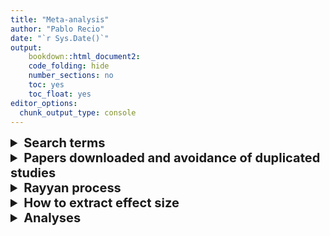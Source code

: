 ```yaml
---
title: "Meta-analysis"
author: "Pablo Recio"
date: "`r Sys.Date()`"
output: 
    bookdown::html_document2: 
    code_folding: hide
    number_sections: no
    toc: yes
    toc_float: yes
editor_options: 
  chunk_output_type: console
---
```


<details>
  <summary style=font-size:20px>**Search terms**</summary>  

* Searchs made during 2022 in *Web of Science* and *Scopus*  
* Initial terms obtained from Eyck et al. 2019 (*Biol. Rev*), and Lambert & Guillete 2021 (*Biol. Rev*):  
  + developmental, early-life, pre-natal/hatch  
  + stress, maternal separation, handling, restrain, restriction, dessication, predator, hast hardening, nutrition, exposure, CORT, Glucocorticoids, Corticosterone  
  + cognition, learning, memory  

<font size=4.5>Code for *Web of Science*: </font>  

<details>
  <summary style=font-size:15px>*Trial 1*</summary>  
  
  - CODE: (development* OR early-life OR early life OR pre-natal* OR pre natal* pre-hatch* OR pre hatch* ) AND (stress* OR maternal separation OR handl* OR restr* OR dessicat* OR predat* OR nutrit* OR  expos* OR Glucocorticoid* OR Cort* ) AND (cognit* OR learn* OR memory) NOT (human* OR child* OR infant*)  
 - RESULTS: **55.602** papers  
</details>  

<details>
  <summary style=font-size:15px>*Trial 2*</summary>  
  
  - CODE: (eggs OR mother OR maternal OR early-life OR early life OR pre-natal* OR pre natal* OR pre-hatch* OR pre hatch* ) AND (stress* OR Glucocorticoid* OR Cort* ) AND (cognit* OR learn* OR memory) NOT (human* OR child* OR infant* OR therapy OR trauma* OR emotion* OR clinic* OR plant*)   
 - RESULTS: **3.214** papers  
</details>  

<font size=4.5>Code for *Scopus*: </font>  

<details>
  <summary style=font-size:15px>*Trial 1*</summary>  
  
  - CODE:  
    Search 1: TITLE-ABS-KEY(eggs OR mother OR maternal OR early-life OR "early life" OR pre-natal* OR "pre natal* " OR pre-hatch* OR "pre hatch* " AND NOT (human* OR child* OR infant* OR therapy OR trauma* OR emotion* OR clinic* OR plant*))  
    Search 2: TITLE-ABS-KEY(stress* OR Glucocorticoid* OR Cort* AND NOT (human* OR child* OR infant* OR therapy OR trauma* OR emotion* OR clinic* OR plant*))  
    Search 3: TITLE-ABS-KEY(cognit* OR learn* OR memory AND NOT (human* OR child* OR infant* OR therapy OR trauma* OR emotion* OR clinic* OR plant*))  
    Finally, I combined all the searches (Search > Search history > Combine queries) 
 - RESULTS: **1.528** papers  
</details>  

</details>

<details>
<summary style=font-size:20px>**Papers downloaded and avoidance of duplicated studies**</summary>



</details>


<details>
<summary style=font-size:20px>**Rayyan process**</summary>



</details>


<details>
<summary style=font-size:20px>**How to extract effect size**</summary>



</details>


<details>
<summary style=font-size:20px>**Analyses**</summary>



</details>


